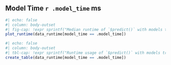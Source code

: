 ## Model Time `r .model_time` ms

```r
#| echo: false
#| column: body-outset
#| fig-cap: !expr sprintf("Median runtime of `$predict()` with models trained for %i ms depending on the mlr3 version. The dashed line indicates the total training time of the models. Error bars represent the median absolute deviation of the runtime.", .model_time)
plot_runtime(data_runtime[model_time == .model_time])
```

```r
#| echo: false
#| column: body-outset
#| tbl-cap: !expr sprintf("Runtime usage of `$predict()` with models trained for %i ms depending on the mlr3 version. The K factor shows how much longer the runtime is than the model training. A red background indicates that the runtime is 3 times larger than the total training time of the models.", .model_time)
create_table(data_runtime[model_time == .model_time])
```

